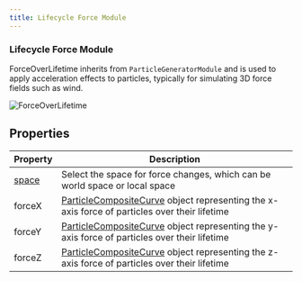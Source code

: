 ```yaml
---
title: Lifecycle Force Module
---
```


### Lifecycle Force Module

ForceOverLifetime inherits from `ParticleGeneratorModule` and is used to apply acceleration effects to particles, typically for simulating 3D force fields such as wind.

<Image src="https://mdn.alipayobjects.com/huamei_aftkdx/afts/img/A*UsPoQp-ZJGwAAAAAQLAAAAgAeteEAQ/fmt.webp" alt="ForceOverLifetime" />

## Properties

| Property                                                    | Description                                                                                         |
| ------------------------------------------------------------ | --------------------------------------------------------------------------------------------------- |
| [space](/apis/core/#ParticleSimulationSpace)  | Select the space for force changes, which can be world space or local space                      |
| forceX | [ParticleCompositeCurve](/apis/core/#ParticleCompositeCurve) object representing the x-axis force of particles over their lifetime |
| forceY | [ParticleCompositeCurve](/apis/core/#ParticleCompositeCurve) object representing the y-axis force of particles over their lifetime |
| forceZ | [ParticleCompositeCurve](/apis/core/#ParticleCompositeCurve) object representing the z-axis force of particles over their lifetime |

